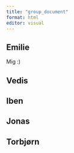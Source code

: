 ```yaml
---
title: "group_document"
format: html
editor: visual
---
```


## Emilie

Mig :)

## Vedis

## Iben

## Jonas

## Torbjørn
